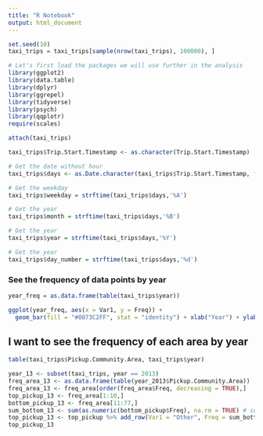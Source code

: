 ```yaml
---
title: "R Notebook"
output: html_document
---
```


```r
set.seed(10)
taxi_trips = taxi_trips[sample(nrow(taxi_trips), 100000), ]
```

```r
# Let's first load the packages we will use further in the analysis
library(ggplot2)
library(data.table)
library(dplyr)
library(ggrepel)
library(tidyverse)
library(psych)
library(qqplotr)
require(scales)
```

```r
attach(taxi_trips)
```

```r
taxi_trips$Trip.Start.Timestamp <- as.character(Trip.Start.Timestamp)
```


```r
# Get the date without hour
taxi_trips$days <- as.Date.character(taxi_trips$Trip.Start.Timestamp, format = "%m/%d/%Y")
```

```r
# Get the weekday
taxi_trips$weekday = strftime(taxi_trips$days,'%A')
```

```r
# Get the year
taxi_trips$month = strftime(taxi_trips$days,'%B')
```

```r
# Get the year
taxi_trips$year = strftime(taxi_trips$days,'%Y')
```

```r
# Get the year
taxi_trips$day_number = strftime(taxi_trips$days,'%d')
```


### See the frequency of data points by year
```r
year_freq = as.data.frame(table(taxi_trips$year)) 
```

```r
ggplot(year_freq, aes(x = Var1, y = Freq)) +
  geom_bar(fill = "#0073C2FF", stat = "identity") + xlab("Year") + ylab("Frequency of trips") + theme_bw()

```

## I want to see the frequency of each area by year
```r
table(taxi_trips$Pickup.Community.Area, taxi_trips$year)
```

```r
year_13 <- subset(taxi_trips, year == 2013)
freq_area_13 <- as.data.frame(table(year_2013$Pickup.Community.Area))
freq_area_13 <- freq_area[order(freq_area$Freq, decreasing = TRUE),]
top_pickup_13 <- freq_area[1:10,]
bottom_pickup_13 <- freq_area[11:77,]
sum_bottom_13 <- sum(as.numeric(bottom_pickup$Freq), na.rm = TRUE) # sum up the frequencies of the least common areas
top_pickup_13 <- top_pickup %>% add_row(Var1 = "Other", Freq = sum_bottom)
top_pickup_13
```



